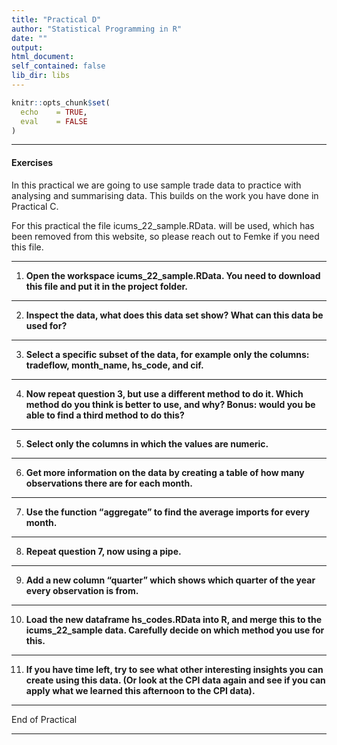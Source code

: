 ```yaml
---
title: "Practical D"
author: "Statistical Programming in R"
date: ""
output: 
html_document:
self_contained: false
lib_dir: libs
---
```



```r
knitr::opts_chunk$set(
  echo    = TRUE,
  eval    = FALSE
)

```

---

#### Exercises
In this practical we are going to use sample trade data to practice with analysing and summarising data. This builds on the work you have done in Practical C.

For this practical the file icums_22_sample.RData. will be used, which has been removed from this website, so please reach out to Femke if you need this file.


---

1. **Open the workspace icums_22_sample.RData. You need to download this file and put it in the project folder.**


---

2. **Inspect the data, what does this data set show? What can this data be used for?**

---

3. **Select a specific subset of the data, for example only the columns: tradeflow, month_name, hs_code, and cif.**

---

4. **Now repeat question 3, but use a different method to do it. Which method do you think is better to use, and why? Bonus: would you be able to find a third method to do this? **

---

5. **Select only the columns in which the values are numeric.**

---

6. **Get more information on the data by creating a table of how many observations there are for each month.**

---

7. **Use the function "aggregate" to find the average imports for every month.**

---


8. **Repeat question 7, now using a pipe.**

---


9. **Add a new column "quarter" which shows which quarter of the year every observation is from.**

---

10. **Load the new dataframe hs_codes.RData into R, and merge this to the icums_22_sample data. Carefully decide on which method you use for this.**

---

11. **If you have time left, try to see what other interesting insights you can create using this data. (Or look at the CPI data again and see if you can apply what we learned this afternoon to the CPI data).**

---

End of Practical

---